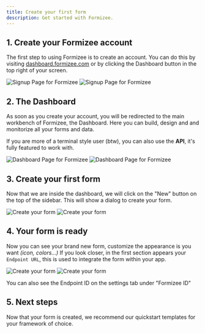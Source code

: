 ```yaml
---
title: Create your first form
description: Get started with Formizee.
---
```


## 1. Create your Formizee account
The first step to using Formizee is to create an account. You can do this by visiting [dashboard.formizee.com](https://dashboard.formizee.com) or by clicking the Dashboard button in the top right of your screen.

<Frame caption="Create your account">
  <img className="block dark:hidden" src="../assets/guides/create-your-first-form/1-light.png" alt="Signup Page for Formizee" />
  <img className="hidden dark:block" src="../assets/guides/create-your-first-form/1-dark.png"  alt="Signup Page for Formizee"/>
</Frame>

## 2. The Dashboard
As soon as you create your account, you will be redirected to the main workbench of Formizee, the Dashboard.
Here you can build, design and and monitorize all your forms and data.

<Info>If you are more of a terminal style user (btw), you can also use the **API**, it's fully featured to work with.</Info>

<Frame caption="The Dashboard">
  <img className="block dark:hidden" src="../assets/guides/create-your-first-form/2-light.png" alt="Dashboard Page for Formizee" />
  <img className="hidden dark:block" src="../assets/guides/create-your-first-form/2-dark.png"  alt="Dashboard Page for Formizee"/>
</Frame>

## 3. Create your first form
Now that we are inside the dashboard, we will click on the "New" button on the top of the sidebar.
This will show a dialog to create your form.

<Frame caption="Create your form">
  <img className="block dark:hidden" src="../assets/guides/create-your-first-form/3-light.png" alt="Create your form" />
  <img className="hidden dark:block" src="../assets/guides/create-your-first-form/3-dark.png"  alt="Create your form"/>
</Frame>

## 4. Your form is ready
Now you can see your brand new form, customize the appearance is you want _(icon, colors...)_
If you look closer, in the first section appears your `Endpoint URL`, this is used to integrate the form within your app.

<Frame caption="Create your form">
  <img className="block dark:hidden" src="../assets/guides/create-your-first-form/4-light.png" alt="Create your form" />
  <img className="hidden dark:block" src="../assets/guides/create-your-first-form/4-dark.png"  alt="Create your form"/>
</Frame>

<Tip>You can also see the Endpoint ID on the settings tab under "Formizee ID"</Tip>

## 5. Next steps

Now that your form is created, we recommend our quickstart templates for your framework of choice.
<CardGroup cols={2}>
  <Card icon="link" href="/introduction" title="See Quickstarts" horizontal={true}/>
</CardGroup>
